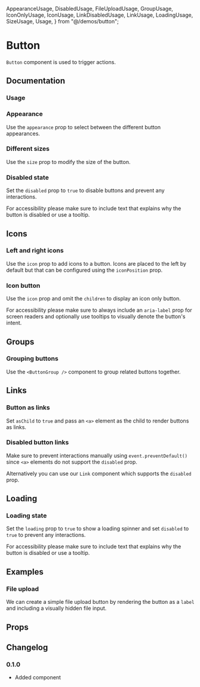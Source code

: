  AppearanceUsage,
  DisabledUsage,
  FileUploadUsage,
  GroupUsage,
  IconOnlyUsage,
  IconUsage,
  LinkDisabledUsage,
  LinkUsage,
  LoadingUsage,
  SizeUsage,
  Usage,
} from "@/demos/button";

# Button

`Button` component is used to trigger actions.

## Documentation

### Usage

<Demo component={Usage} />

### Appearance

Use the `appearance` prop to select between the different button appearances.

<Demo component={AppearanceUsage} />

### Different sizes

Use the `size` prop to modify the size of the button.

<Demo component={SizeUsage} />

### Disabled state

Set the `disabled` prop to `true` to disable buttons and prevent any interactions.

For accessibility please make sure to include text that explains why the button is disabled or use a tooltip.

<Demo component={DisabledUsage} />

## Icons

### Left and right icons

Use the `icon` prop to add icons to a button. Icons are placed to the left by default but that can be configured using the `iconPosition` prop.

<Demo component={IconUsage} />

### Icon button

Use the `icon` prop and omit the `children` to display an icon only button.

For accessibility please make sure to always include an `aria-label` prop for screen readers and optionally use tooltips to visually denote the button's intent.

<Demo component={IconOnlyUsage} />

## Groups

### Grouping buttons

Use the `<ButtonGroup />` component to group related buttons together.

<Demo component={GroupUsage} />

## Links

### Button as links

Set `asChild` to `true` and pass an `<a>` element as the child to render buttons as links.

<Demo component={LinkUsage} />

### Disabled button links

Make sure to prevent interactions manually using `event.preventDefault()` since `<a>` elements do not support the `disabled` prop.

Alternatively you can use our `Link` component which supports the `disabled` prop.

<Demo component={LinkDisabledUsage} />

## Loading

### Loading state

Set the `loading` prop to `true` to show a loading spinner and set `disabled` to `true` to prevent any interactions.

For accessibility please make sure to include text that explains why the button is disabled or use a tooltip.

<Demo component={LoadingUsage} />

## Examples

### File upload

We can create a simple file upload button by rendering the button as a `label` and including a visually hidden file input.

<Demo component={FileUploadUsage} />

## Props

<PropsTable component={Button} />

<PropsTable component={ButtonGroup} />

## Changelog

### 0.1.0

- Added component
